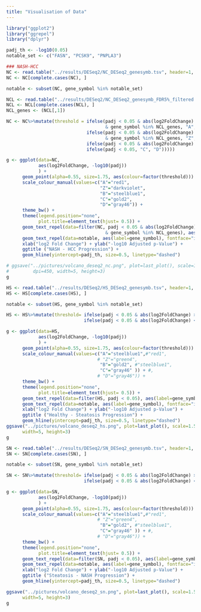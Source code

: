 ```yaml
---
title: "Visualisation of Data"
---
```


```r
library("ggplot2")
library("ggrepel")
library("dplyr")

padj_th <- -log10(0.05)
notable_set <- c("FASN", "PCSK9", "PNPLA3")
```

```r
### NASH-HCC
NC <- read.table("../results/DESeq2/NC_DESeq2_genesymb.tsv", header=1, sep='\t')
NC <- NC[complete.cases(NC), ]

notable <- subset(NC, gene_symbol %in% notable_set)

NCL <- read.table("../results/DESeq2/NC_DESeq2_genesymb_FDR5%_filtered.tsv", header=1, sep='\t')
NCL <- NCL[complete.cases(NCL), ]
NCL_genes <- (NCL[,1])

NC <- NC%>%mutate(threshold = ifelse(padj < 0.05 & abs(log2FoldChange) > 2 
                                     & gene_symbol %in% NCL_genes, "A",
                              ifelse(padj < 0.05 & abs(log2FoldChange) < 2
                                     & gene_symbol %in% NCL_genes, "Z",
                              ifelse(padj < 0.05 & abs(log2FoldChange) > 2, "B",
                              ifelse(padj < 0.05, "C", "D")))))

g <- ggplot(data=NC,
            aes(log2FoldChange, -log10(padj))
            ) +
      geom_point(alpha=0.55, size=1.75, aes(colour=factor(threshold))) + 
      scale_colour_manual(values=c("A"="red1",
                                   "Z"="darkviolet",
                                   "B"="steelblue1",
                                   "C"="gold2",
                                   "D"="gray46")) +
      theme_bw() + 
      theme(legend.position="none",
            plot.title=element_text(hjust= 0.5)) + 
      geom_text_repel(data=filter(NC, padj < 0.05 & abs(log2FoldChange) > 2 
                                     & gene_symbol %in% NCL_genes), aes(label=gene_symbol)) +
      geom_text_repel(data=notable, aes(label=gene_symbol), fontface="italic") + 
      xlab("log2 Fold Change") + ylab("-log10 Adjusted p-Value") +
      ggtitle ("NASH - HCC Progression") + 
      geom_hline(yintercept=padj_th, size=0.5, linetype="dashed")

# ggsave("../pictures/volcano_deseq2_nc.png", plot=last_plot(), scale=1.5,
#         dpi=450, width=5, height=3)
g
```

```r
HS <- read.table("../results/DESeq2/HS_DESeq2_genesymb.tsv", header=1, sep='\t')
HS <- HS[complete.cases(HS), ]

notable <- subset(HS, gene_symbol %in% notable_set)

HS <- HS%>%mutate(threshold= ifelse(padj < 0.05 & abs(log2FoldChange) > 2, "A",
                             ifelse(padj < 0.05 & abs(log2FoldChange) < 2, "B", "C")))

g <- ggplot(data=HS,
            aes(log2FoldChange, -log10(padj))
            ) +
      geom_point(alpha=0.55, size=1.75, aes(colour=factor(threshold))) + 
      scale_colour_manual(values=c("A"="steelblue1",#"red1",  
                                  # "Z"="green4",
                                   "B"="gold2", #"steelblue1",
                                   "C"="gray46" )) + #,
                                  # "D"="gray46")) +
      theme_bw() + 
      theme(legend.position="none",
            plot.title=element_text(hjust= 0.5)) + 
      geom_text_repel(data=filter(HS, padj < 0.05), aes(label=gene_symbol)) + 
      geom_text_repel(data=notable, aes(label=gene_symbol), fontface="italic") + 
      xlab("log2 Fold Change") + ylab("-log10 Adjusted p-Value") +
      ggtitle ("Healthy - Steatosis Progression") + 
      geom_hline(yintercept=padj_th, size=0.5, linetype="dashed")
ggsave("../pictures/volcano_deseq2_hs.png", plot=last_plot(), scale=1.5, dpi=450,
      width=5, height=3)
g
```

```r
SN <- read.table("../results/DESeq2/SN_DESeq2_genesymb.tsv", header=1, sep='\t')
SN <- SN[complete.cases(SN), ]

notable <- subset(SN, gene_symbol %in% notable_set)

SN <- SN%>%mutate(threshold= ifelse(padj < 0.05 & abs(log2FoldChange) > 2, "A",
                             ifelse(padj < 0.05 & abs(log2FoldChange) < 2, "B", "C")))

g <- ggplot(data=SN,
            aes(log2FoldChange, -log10(padj))
            ) +
      geom_point(alpha=0.55, size=1.75, aes(colour=factor(threshold))) + 
      scale_colour_manual(values=c("A"="steelblue1",#"red1",  
                                  # "Z"="green4",
                                   "B"="gold2", #"steelblue1",
                                   "C"="gray46" )) + #,
                                  # "D"="gray46")) +
      theme_bw() + 
      theme(legend.position="none",
            plot.title=element_text(hjust= 0.5)) + 
      geom_text_repel(data=filter(SN, padj < 0.05), aes(label=gene_symbol)) + 
      geom_text_repel(data=notable, aes(label=gene_symbol), fontface="italic") + 
      xlab("log2 Fold Change") + ylab("-log10 Adjusted p-Value") +
      ggtitle ("Steatosis - NASH Progression") + 
      geom_hline(yintercept=padj_th, size=0.5, linetype="dashed")

ggsave("../pictures/volcano_deseq2_sn.png", plot=last_plot(), scale=1.5, dpi=450,
      width=5, height=3)
g
```